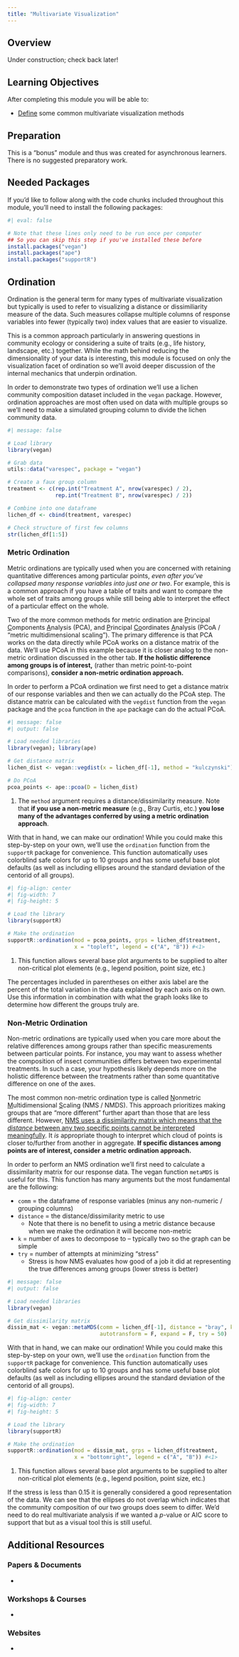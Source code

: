 ```yaml
---
title: "Multivariate Visualization"
---
```


## Overview

Under construction; check back later!

## Learning Objectives

After completing this module you will be able to: 

- <u>Define</u> some common multivariate visualization methods

## Preparation

This is a "bonus" module and thus was created for asynchronous learners. There is no suggested preparatory work.

## Needed Packages

If you'd like to follow along with the code chunks included throughout this module, you'll need to install the following packages:

```r
#| eval: false

# Note that these lines only need to be run once per computer
## So you can skip this step if you've installed these before
install.packages("vegan")
install.packages("ape")
install.packages("supportR")
```

## Ordination

Ordination is the general term for many types of multivariate visualization but typically is used to refer to visualizing a distance or dissimiliarity measure of the data. Such measures collapse multiple columns of response variables into fewer (typically two) index values that are easier to visualize.

This is a common approach particularly in answering questions in community ecology or considering a suite of traits (e.g., life history, landscape, etc.) together. While the math behind reducing the dimensionality of your data is interesting, this module is focused on only the visualization facet of ordination so we'll avoid deeper discussion of the internal mechanics that underpin ordination.

In order to demonstrate two types of ordination we'll use a lichen community composition dataset included in the `vegan` package. However, ordination approaches are most often used on data with multiple groups so we'll need to make a simulated grouping column to divide the lichen community data.

```r
#| message: false

# Load library
library(vegan)

# Grab data
utils::data("varespec", package = "vegan")

# Create a faux group column
treatment <- c(rep.int("Treatment A", nrow(varespec) / 2),
               rep.int("Treatment B", nrow(varespec) / 2))

# Combine into one dataframe
lichen_df <- cbind(treatment, varespec)

# Check structure of first few columns
str(lichen_df[1:5])
```

:::{.panel-tabset}

### Metric Ordination

Metric ordinations are typically used when you are concerned with retaining quantitative differences among particular points, _even after you've collapsed many response variables into just one or two_. For example, this is a common approach if you have a table of traits and want to compare the whole set of traits among groups while still being able to interpret the effect of a particular effect on the whole.

Two of the more common methods for metric ordination are <u>P</u>rincipal <u>C</u>omponents <u>A</u>nalysis (PCA), and <u>P</u>rincipal <u>Co</u>ordinates <u>A</u>nalysis (PCoA / "metric multidimensional scaling"). The primary difference is that PCA works on the data directly while PCoA works on a distance matrix of the data. We'll use PCoA in this example because it is closer analog to the non-metric ordination discussed in the other tab. **If the holistic difference among groups is of interest,** (rather than metric point-to-point comparisons), **consider a non-metric ordination approach.**

In order to perform a PCoA ordination we first need to get a distance matrix of our response variables and then we can actually do the PCoA step. The distance matrix can be calculated with the `vegdist` function from the `vegan` package and the `pcoa` function in the `ape` package can do the actual PCoA.

```r
#| message: false
#| output: false

# Load needed libraries
library(vegan); library(ape)

# Get distance matrix
lichen_dist <- vegan::vegdist(x = lichen_df[-1], method = "kulczynski") # <1>

# Do PCoA
pcoa_points <- ape::pcoa(D = lichen_dist)
```
1. The `method` argument requires a distance/dissimilarity measure. Note that **if you use a non-metric measure** (e.g., Bray Curtis, etc.) **you lose many of the advantages conferred by using a metric ordination approach**.

With that in hand, we can make our ordination! While you could make this step-by-step on your own, we'll use the `ordination` function from the `supportR` package for convenience. This function automatically uses colorblind safe colors for up to 10 groups and has some useful base plot defaults (as well as including ellipses around the standard deviation of the centorid of all groups).

```r
#| fig-align: center
#| fig-width: 7
#| fig-height: 5

# Load the library
library(supportR)

# Make the ordination
supportR::ordination(mod = pcoa_points, grps = lichen_df$treatment, 
                     x = "topleft", legend = c("A", "B")) #<1>
```
1. This function allows several base plot arguments to be supplied to alter non-critical plot elements (e.g., legend position, point size, etc.)

The percentages included in parentheses on either axis label are the percent of the total variation in the data explained by each axis on its own. Use this information in combination with what the graph looks like to determine how different the groups truly are.

### Non-Metric Ordination

Non-metric ordinations are typically used when you care more about the relative differences among groups rather than specific measurements between particular points. For instance, you may want to assess whether the composition of insect communities differs between two experimental treatments. In such a case, your hypothesis likely depends more on the holistic difference between the treatments rather than some quantitative difference on one of the axes.

The most common non-metric ordination type is called <u>N</u>onmetric <u>M</u>ultidimensional <u>S</u>caling (NMS / NMDS). This approach prioritizes making groups that are "more different" further apart than those that are less different. However, <u>NMS uses a dissimilarity matrix which means that the _distance_ between any two specific points cannot be interpreted meaningfully</u>. It _is_ appropriate though to interpret which cloud of points is closer to/further from another in aggregate. **If specific distances among points are of interest, consider a metric ordination approach.**

In order to perform an NMS ordination we'll first need to calculate a dissimilarity matrix for our response data. The vegan function `metaMDS` is useful for this. This function has many arguments but the most fundamental are the following:

- `comm` = the dataframe of response variables (minus any non-numeric / grouping columns)
- `distance` = the distance/dissimilarity metric to use
    - Note that there is no benefit to using a metric distance because when we make the ordination it will become non-metric
- `k` = number of axes to decompose to -- typically two so the graph can be simple
- `try` = number of attempts at minimizing "stress"
    - Stress is how NMS evaluates how good of a job it did at representing the true differences among groups (lower stress is better)

```r
#| message: false
#| output: false

# Load needed libraries
library(vegan)

# Get dissimilarity matrix
dissim_mat <- vegan::metaMDS(comm = lichen_df[-1], distance = "bray", k = 2,
                             autotransform = F, expand = F, try = 50)
```

With that in hand, we can make our ordination! While you could make this step-by-step on your own, we'll use the `ordination` function from the `supportR` package for convenience. This function automatically uses colorblind safe colors for up to 10 groups and has some useful base plot defaults (as well as including ellipses around the standard deviation of the centorid of all groups).

```r
#| fig-align: center
#| fig-width: 7
#| fig-height: 5

# Load the library
library(supportR)

# Make the ordination
supportR::ordination(mod = dissim_mat, grps = lichen_df$treatment, 
                     x = "bottomright", legend = c("A", "B")) #<1>
```
1. This function allows several base plot arguments to be supplied to alter non-critical plot elements (e.g., legend position, point size, etc.)

If the stress is less than 0.15 it is generally considered a good representation of the data. We can see that the ellipses do not overlap which indicates that the community composition of our two groups does seem to differ. We'd need to do real multivariate analysis if we wanted a _p_-value or AIC score to support that but as a visual tool this is still useful.

:::

## Additional Resources

### Papers & Documents

- 

### Workshops & Courses

- 

### Websites

- 
